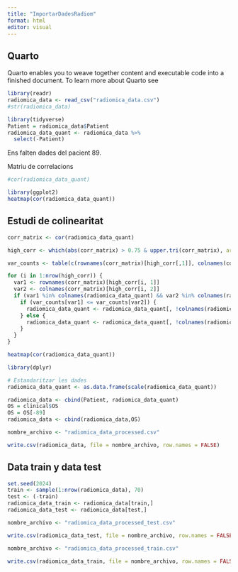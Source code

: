 ```yaml
---
title: "ImportarDadesRadiom"
format: html
editor: visual
---
```


## Quarto

Quarto enables you to weave together content and executable code into a finished document. To learn more about Quarto see

```r
library(readr)
radiomica_data <- read_csv("radiomica_data.csv")
#str(radiomica_data)
```

```r
library(tidyverse)
Patient = radiomica_data$Patient
radiomica_data_quant <- radiomica_data %>% 
  select(-Patient)
```

Ens falten dades del pacient 89.

Matriu de correlacions

```r
#cor(radiomica_data_quant)
```

```r
library(ggplot2)
heatmap(cor(radiomica_data_quant))
```

## Estudi de colinearitat

```r

corr_matrix <- cor(radiomica_data_quant)

high_corr <- which(abs(corr_matrix) > 0.75 & upper.tri(corr_matrix), arr.ind = TRUE)

var_counts <- table(c(rownames(corr_matrix)[high_corr[,1]], colnames(corr_matrix)[high_corr[,2]]))

for (i in 1:nrow(high_corr)) {
  var1 <- rownames(corr_matrix)[high_corr[i, 1]]
  var2 <- colnames(corr_matrix)[high_corr[i, 2]]
  if (var1 %in% colnames(radiomica_data_quant) && var2 %in% colnames(radiomica_data_quant)) {
    if (var_counts[var1] <= var_counts[var2]) {
      radiomica_data_quant <- radiomica_data_quant[, !colnames(radiomica_data_quant) %in% var1]
    } else {
      radiomica_data_quant <- radiomica_data_quant[, !colnames(radiomica_data_quant) %in% var2]
    }
  }
}

```

```r
heatmap(cor(radiomica_data_quant))
```

```r
library(dplyr)

# Estandaritzar les dades
radiomica_data_quant <- as.data.frame(scale(radiomica_data_quant))
```

```r
radiomica_data <- cbind(Patient, radiomica_data_quant)
OS = clinical$OS
OS = OS[-89]
radiomica_data <- cbind(radiomica_data,OS)
```

```r
nombre_archivo <- "radiomica_data_processed.csv"

write.csv(radiomica_data, file = nombre_archivo, row.names = FALSE)
```


## Data train y data test

```r
set.seed(2024)
train <- sample(1:nrow(radiomica_data), 70)
test <- (-train)
radiomica_data_train <- radiomica_data[train,]
radiomica_data_test <- radiomica_data[test,]
```

```r
nombre_archivo <- "radiomica_data_processed_test.csv"

write.csv(radiomica_data_test, file = nombre_archivo, row.names = FALSE)

nombre_archivo <- "radiomica_data_processed_train.csv"

write.csv(radiomica_data_train, file = nombre_archivo, row.names = FALSE)
```

